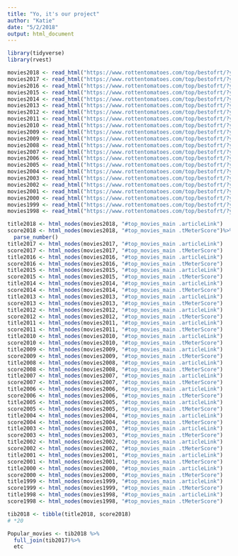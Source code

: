 ```yaml
---
title: "Yo, it's our project"
author: "Katie"
date: "5/2/2018"
output: html_document
---
```


```r
library(tidyverse)
library(rvest)
```

```r
movies2018 <- read_html("https://www.rottentomatoes.com/top/bestofrt/?year=2018")
movies2017 <- read_html("https://www.rottentomatoes.com/top/bestofrt/?year=2017")
movies2016 <- read_html("https://www.rottentomatoes.com/top/bestofrt/?year=2016")
movies2015 <- read_html("https://www.rottentomatoes.com/top/bestofrt/?year=2015")
movies2014 <- read_html("https://www.rottentomatoes.com/top/bestofrt/?year=2014")
movies2013 <- read_html("https://www.rottentomatoes.com/top/bestofrt/?year=2013")
movies2012 <- read_html("https://www.rottentomatoes.com/top/bestofrt/?year=2012")
movies2011 <- read_html("https://www.rottentomatoes.com/top/bestofrt/?year=2011")
movies2010 <- read_html("https://www.rottentomatoes.com/top/bestofrt/?year=2010")
movies2009 <- read_html("https://www.rottentomatoes.com/top/bestofrt/?year=2009")
movies2009 <- read_html("https://www.rottentomatoes.com/top/bestofrt/?year=2009")
movies2008 <- read_html("https://www.rottentomatoes.com/top/bestofrt/?year=2008")
movies2007 <- read_html("https://www.rottentomatoes.com/top/bestofrt/?year=2007")
movies2006 <- read_html("https://www.rottentomatoes.com/top/bestofrt/?year=2006")
movies2005 <- read_html("https://www.rottentomatoes.com/top/bestofrt/?year=2005")
movies2004 <- read_html("https://www.rottentomatoes.com/top/bestofrt/?year=2004")
movies2003 <- read_html("https://www.rottentomatoes.com/top/bestofrt/?year=2003")
movies2002 <- read_html("https://www.rottentomatoes.com/top/bestofrt/?year=2002")
movies2001 <- read_html("https://www.rottentomatoes.com/top/bestofrt/?year=2001")
movies2000 <- read_html("https://www.rottentomatoes.com/top/bestofrt/?year=2000")
movies1999 <- read_html("https://www.rottentomatoes.com/top/bestofrt/?year=1999")
movies1998 <- read_html("https://www.rottentomatoes.com/top/bestofrt/?year=1998")

title2018 <- html_nodes(movies2018, "#top_movies_main .articleLink")
score2018 <- html_nodes(movies2018, "#top_movies_main .tMeterScore")%>%
  parse_number() 
title2017 <- html_nodes(movies2017, "#top_movies_main .articleLink")
score2017 <- html_nodes(movies2017, "#top_movies_main .tMeterScore")
title2016 <- html_nodes(movies2016, "#top_movies_main .articleLink")
score2016 <- html_nodes(movies2016, "#top_movies_main .tMeterScore")
title2015 <- html_nodes(movies2015, "#top_movies_main .articleLink")
score2015 <- html_nodes(movies2015, "#top_movies_main .tMeterScore")
title2014 <- html_nodes(movies2014, "#top_movies_main .articleLink")
score2014 <- html_nodes(movies2014, "#top_movies_main .tMeterScore")
title2013 <- html_nodes(movies2013, "#top_movies_main .articleLink")
score2013 <- html_nodes(movies2013, "#top_movies_main .tMeterScore")
title2012 <- html_nodes(movies2012, "#top_movies_main .articleLink")
score2012 <- html_nodes(movies2012, "#top_movies_main .tMeterScore")
title2011 <- html_nodes(movies2011, "#top_movies_main .articleLink")
score2011 <- html_nodes(movies2011, "#top_movies_main .tMeterScore")
title2010 <- html_nodes(movies2010, "#top_movies_main .articleLink")
score2010 <- html_nodes(movies2010, "#top_movies_main .tMeterScore")
title2009 <- html_nodes(movies2009, "#top_movies_main .articleLink")
score2009 <- html_nodes(movies2009, "#top_movies_main .tMeterScore")
title2008 <- html_nodes(movies2008, "#top_movies_main .articleLink")
score2008 <- html_nodes(movies2008, "#top_movies_main .tMeterScore")
title2007 <- html_nodes(movies2007, "#top_movies_main .articleLink")
score2007 <- html_nodes(movies2007, "#top_movies_main .tMeterScore")
title2006 <- html_nodes(movies2006, "#top_movies_main .articleLink")
score2006 <- html_nodes(movies2006, "#top_movies_main .tMeterScore")
title2005 <- html_nodes(movies2005, "#top_movies_main .articleLink")
score2005 <- html_nodes(movies2005, "#top_movies_main .tMeterScore")
title2004 <- html_nodes(movies2004, "#top_movies_main .articleLink")
score2004 <- html_nodes(movies2004, "#top_movies_main .tMeterScore")
title2003 <- html_nodes(movies2003, "#top_movies_main .articleLink")
score2003 <- html_nodes(movies2003, "#top_movies_main .tMeterScore")
title2002 <- html_nodes(movies2002, "#top_movies_main .articleLink")
score2002 <- html_nodes(movies2002, "#top_movies_main .tMeterScore")
title2001 <- html_nodes(movies2001, "#top_movies_main .articleLink")
score2001 <- html_nodes(movies2001, "#top_movies_main .tMeterScore")
title2000 <- html_nodes(movies2000, "#top_movies_main .articleLink")
score2000 <- html_nodes(movies2000, "#top_movies_main .tMeterScore")
title1999 <- html_nodes(movies1999, "#top_movies_main .articleLink")
score1999 <- html_nodes(movies1999, "#top_movies_main .tMeterScore")
title1998 <- html_nodes(movies1998, "#top_movies_main .articleLink")
score1998 <- html_nodes(movies1998, "#top_movies_main .tMeterScore")

tib2018 <- tibble(title2018, score2018)
# *20

Popular_movies <- tib2018 %>%
  full_join(tib2017)%>%
  etc 


```
